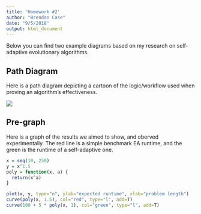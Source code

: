 ```yaml
---
title: 'Homework #2'
author: "Brendan Case"
date: "9/5/2018"
output: html_document
---
```

Below you can find two example diagrams based on my research on self-adaptive evolutionary algorithms.

## Path Diagram

Here is a path diagram depicting a cartoon of the logic/workflow used when proving an algorithm's effectiveness.

![](sa_flowchart.png)

## Pre-graph

Here is a graph of the results we aimed to show, and oberved experimentally. The red line is a simple benchmark EA runtime, and the green is the runtime of a self-adaptive one.

```r
x = seq(10, 250)
y = x^1.5
poly = function(x, a) {
  return(x^a)
}

plot(x, y, type="n", ylab="expected runtime", xlab="problem length")
curve(poly(x, 1.5), col="red", type="l", add=T)
curve(100 + 5 * poly(x, 1), col="green", type="l", add=T)
```


